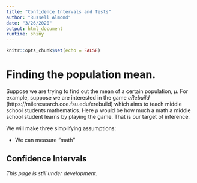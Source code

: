 ```yaml
---
title: "Confidence Intervals and Tests"
author: "Russell Almond"
date: "3/26/2020"
output: html_document
runtime: shiny
---
```


```r
knitr::opts_chunk$set(echo = FALSE)
```

# Finding the population mean.

Suppose we are trying to find out the mean of a certain population, $\mu$. For example, suppose we are interested in the game *eRebuild* (https://mileresearch.coe.fsu.edu/erebuild) which aims to teach middle school students mathematics. Here $\mu$ would be how much a math a middle school student learns by playing the game. That is our target of inference.

We will make three simplifying assumptions:

-   We can measure "math"

## Confidence Intervals

_This page is still under development._
